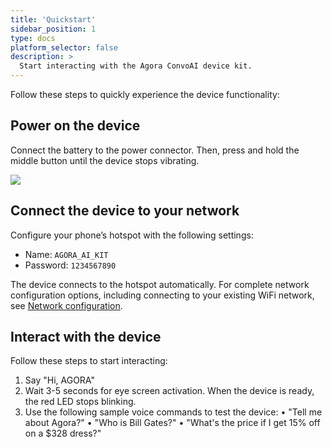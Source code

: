 ```yaml
---
title: 'Quickstart'
sidebar_position: 1
type: docs
platform_selector: false
description: >
  Start interacting with the Agora ConvoAI device kit.
---
```


Follow these steps to quickly experience the device functionality:

## Power on the device

Connect the battery to the power connector. Then, press and hold the middle button until the device stops vibrating.

![](\images\convo-ai-device-kit\power_on.png)

## Connect the device to your network

Configure your phone’s hotspot with the following settings:

- Name: `AGORA_AI_KIT`
- Password: `1234567890`

The device connects to the hotspot automatically. For complete network configuration options, including connecting to your existing WiFi network, see [Network configuration](../get-started/#network-configuration).

## Interact with the device

Follow these steps to start interacting:

1. Say "Hi, AGORA"
2. Wait 3-5 seconds for eye screen activation. When the device is ready, the red LED stops blinking.
3. Use the following sample voice commands to test the device:
    • "Tell me about Agora?"
    • "Who is Bill Gates?"
    • "What's the price if I get 15% off on a $328 dress?"

